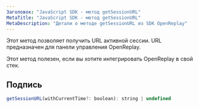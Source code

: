 ```yaml
---
Заголовок: "JavaScript SDK - метод getSessionURL"
MetaTitle: "JavaScript SDK - метод getSessionURL"
MetaDescription: "Детали о методе getSessionURL из SDK OpenReplay"
---
```


Этот метод позволяет получить URL активной сессии.
URL предназначен для панели управления OpenReplay.

Этот метод полезен, если вы хотите интегрировать OpenReplay в свой стек.

## Подпись


```js
getSessionURL(withCurrentTime?: boolean): string | undefined
```

